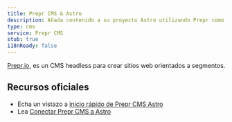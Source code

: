 ```yaml
---
title: Prepr CMS & Astro
description: Añada contenido a su proyecto Astro utilizando Prepr como CMS
type: cms
service: Prepr CMS
stub: true
i18nReady: false
---
```


[Prepr.io](https://www.prepr.io/), es un CMS headless para crear sitios web orientados a segmentos.

## Recursos oficiales

- Echa un vistazo a [inicio rápido de Prepr CMS Astro](https://github.com/preprio/astro-quick-start)
- Lea [Conectar Prepr CMS a Astro](https://docs.prepr.io/connecting-front-end-apps/astro)
